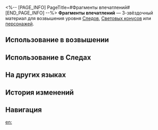 <%-- [PAGE_INFO]
PageTitle=#Фрагменты впечатлений#
[END_PAGE_INFO] --%>
{{Предмет Инфобокс
|id          = 114012
|Изображение = Предмет Фрагменты впечатлений.png
|Тип         = Материал Следов
|Тип2        = Материал возвышения персонажа
|Инвентарь   = Материалы улучшения
|Редкость    = 3
|Эффект      = 
|Описание    = Фрагмент мемории с сильным впечатлением. Обычный материал для усиления.
|Источник1   = [[Мем зоны воспоминаний на уровне Равновесия 2 или выше]]
|Источник2   = [[Универсальная машина для синтеза: Синтез материалов]]
|Источник3   = [[Противники в Расходящейся вселенной]]
|Источник4   = [[Противники в Виртуальной вселенной]]
|Источник5   = [[Универсальная машина для синтеза: Обмен материалов]]
}}
{{Описание|В зоне воспоминаний осколки памяти материализуются в виде мимолётных проблесков света, и только незабываемые фрагменты воспоминаний становятся основой мемов.<br /><br />''«Память&nbsp;- это не просто воспроизведение прошлых моментов, это воссоздание былых эмоций».''}}
'''Фрагменты впечатлений''' — 3-звёздочный материал для возвышения уровня [[Следы|Следов]], [[Световые конусы|Световых конусов]] или [[Персонажи|персонажей]].

==Использование в возвышении==
{{Использование в возвышении}}

==Использование в Следах==
{{Использование в следах}}

==На других языках==
{{На других языках
|en   = Fragments of Impression
|zhs  = 印象残晶
|zht  = 印象殘晶
|ja   = 印象の残晶
|ko   = 인상의 파편
|es   = Fragmento de impresiones
|fr   = Fragments d'impression
|ru   = Фрагменты впечатлений
|th   = Fragments of Impression
|vi   = Mảnh Tinh Thể Ấn Tượng
|de   = Fragmente eines Eindrucks
|id   = Fragments of Impression
|pt   = Fragmentos de Impressão
}}

==История изменений==
{{История изменений|3.5}}

==Навигация==
{{Материалы улучшения Навбокс}}

[[en:]]